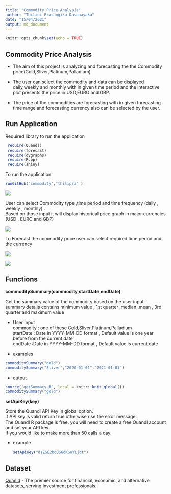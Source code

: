 ---
title: "Commodity Price Analysis"
author: "Thilini Prasangika Dasanayaka"
date: "15/04/2021"
output: md_document
---

```{r setup, include=FALSE}
knitr::opts_chunk$set(echo = TRUE)
```

## Commodity Price Analysis

-   The aim of this project is analyzing and forecasting the the Commodity price(Gold,Sliver,Platinum,Palladium)

-   The user can select the commodity and data can be displayed daily,weekly and monthly with in given time period and the interactive plot presents the price in USD,EURO and GBP.

-   The price of the commodities are forecasting with in given forecasting time range and forecasting currency also can be selected by the user.

## Run Application

Required library to run the application

```{r eval=FALSE}
 require(Quandl)
 require(forecast)
 require(dygraphs)
 require(Rcpp)
 require(shiny)

```

To run the application

```{r eval=FALSE}
runGitHub("commodity","thilipra" )
```

![](images/1.PNG)

User can select Commodity type ,time period and time frequency (daily , weekly , monthly) .  
Based on those input it will display historical price graph in major currencies (USD , EURO and GBP)

![](images/3.PNG)

To Forecast the commodity price user can select required time period and the currency

![](images/2.PNG)

![](images/4.PNG)

## Functions

**commoditySummary(commodity,startDate,endDate)**

Get the summary value of the commodity based on the user input  
summary details contains minimum value , 1st quarter ,median ,mean , 3rd quarter and maximum value

-   User Input  
    commodity : one of these Gold,Sliver,Platinum,Palladium  
    startDate : Date in YYYY-MM-DD format , Default value is one year before from the current date  
    endDate :Date in YYYY-MM-DD format , Default value is current date

-   examples

```{r eval=FALSE}
commoditySummary("gold")
commoditySummary("Sliver","2020-01-01","2021-01-01")

```

-   output

```{r echo=FALSE, message=FALSE, , echo=FALSE}
source("getSummary.R", local = knitr::knit_global())
commoditySummary("gold")
```

**setApiKey(key)**

Store the Quandl API Key in global option.   
if API key is valid return true otherwise rise the error message.  
The Quandl R package is free. you will need to create a free Quandl account and set your API key.  
If you would like to make more than 50 calls a day.

-   example

    ```{r eval=FALSE}
    setApiKey("dsZGE2bdQS6oKGoYLjdt")
    ```

## Dataset

[Quanld](https://www.quandl.com/) - The premier source for financial, economic, and alternative datasets, serving investment professionals.
